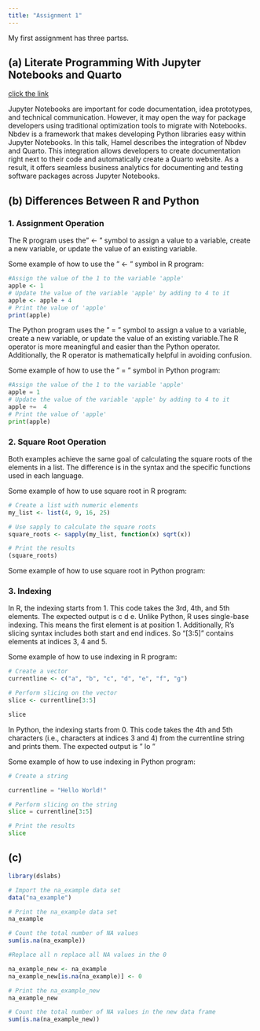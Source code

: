 ```yaml
---
title: "Assignment 1"
---
```


My first assignment has three partss.

## (a) Literate Programming With Jupyter Notebooks and Quarto

[click the link](https://www.rstudio.com/conference/2022/talks/literate-programming-quarto/)

Jupyter Notebooks are important for code documentation, idea prototypes, and technical communication. However, it may open the way for package developers using traditional optimization tools to migrate with Notebooks. Nbdev is a framework that makes developing Python libraries easy within Jupyter Notebooks. In this talk, Hamel describes the integration of Nbdev and Quarto. This integration allows developers to create documentation right next to their code and automatically create a Quarto website. As a result, it offers seamless business analytics for documenting and testing software packages across Jupyter Notebooks.

## (b) Differences Between R and Python

### **1. Assignment Operation**

The R program uses the" \<- " symbol to assign a value to a variable, create a new variable, or update the value of an existing variable.

Some example of how to use the " \<- " symbol in R program:

```r
#Assign the value of the 1 to the variable 'apple'
apple <- 1
# Update the value of the variable 'apple' by adding to 4 to it 
apple <- apple + 4 
# Print the value of 'apple'
print(apple)
```

The Python program uses the " = " symbol to assign a value to a variable, create a new variable, or update the value of an existing variable.The R operator is more meaningful and easier than the Python operator. Additionally, the R operator is mathematically helpful in avoiding confusion.

Some example of how to use the " = " symbol in Python program:

```python
#Assign the value of the 1 to the variable 'apple'
apple = 1
# Update the value of the variable 'apple' by adding to 4 to it 
apple +=  4 
# Print the value of 'apple'
print(apple)
```

### 2. Square Root Operation

Both examples achieve the same goal of calculating the square roots of the elements in a list. The difference is in the syntax and the specific functions used in each language.

Some example of how to use square root in R program:

```r

# Create a list with numeric elements
my_list <- list(4, 9, 16, 25)

# Use sapply to calculate the square roots
square_roots <- sapply(my_list, function(x) sqrt(x))

# Print the results
(square_roots)

```

Some example of how to use square root in Python program:



### 3. Indexing

In R, the indexing starts from 1. This code takes the 3rd, 4th, and 5th elements. The expected output is c d e. Unlike Python, R uses single-base indexing. This means the first element is at position 1. Additionally, R's slicing syntax includes both start and end indices. So "\[3:5\]" contains elements at indices 3, 4 and 5.

Some example of how to use indexing in R program:

```r

# Create a vector
currentline <- c("a", "b", "c", "d", "e", "f", "g")

# Perform slicing on the vector
slice <- currentline[3:5]

slice

```

In Python, the indexing starts from 0. This code takes the 4th and 5th characters (i.e., characters at indices 3 and 4) from the currentline string and prints them. The expected output is " lo "

Some example of how to use indexing in Python program:

```python

# Create a string

currentline = "Hello World!"

# Perform slicing on the string
slice = currentline[3:5]

# Print the results
slice


```

## (c)

```r
library(dslabs)

# Import the na_example data set
data("na_example")

# Print the na_example data set
na_example

```

```r
# Count the total number of NA values
sum(is.na(na_example))


```

```r
#Replace all n replace all NA values in the 0

na_example_new <- na_example
na_example_new[is.na(na_example)] <- 0

# Print the na_example_new
na_example_new

```

```r
# Count the total number of NA values in the new data frame
sum(is.na(na_example_new))


```
